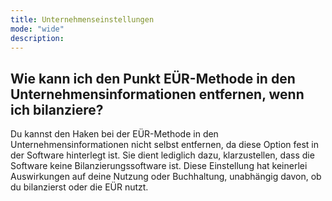 ```yaml
---
title: Unternehmenseinstellungen
mode: "wide"
description: 
---
```


## Wie kann ich den Punkt EÜR-Methode in den Unternehmensinformationen entfernen, wenn ich bilanziere?

Du kannst den Haken bei der EÜR-Methode in den Unternehmensinformationen nicht selbst entfernen, da diese Option fest in der Software hinterlegt ist. Sie dient lediglich dazu, klarzustellen, dass die Software keine Bilanzierungssoftware ist. Diese Einstellung hat keinerlei Auswirkungen auf deine Nutzung oder Buchhaltung, unabhängig davon, ob du bilanzierst oder die EÜR nutzt.

